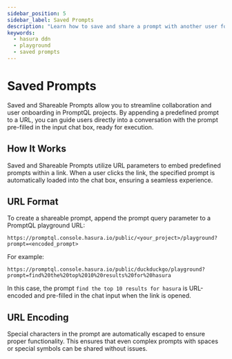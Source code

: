 ```yaml
---
sidebar_position: 5
sidebar_label: Saved Prompts
description: "Learn how to save and share a prompt with another user for easy interaction and execution."
keywords:
  - hasura ddn
  - playground
  - saved prompts
---
```


# Saved Prompts

Saved and Shareable Prompts allow you to streamline collaboration and user onboarding in PromptQL projects. By appending
a predefined prompt to a URL, you can guide users directly into a conversation with the prompt pre-filled in the input
chat box, ready for execution.

## How It Works

Saved and Shareable Prompts utilize URL parameters to embed predefined prompts within a link. When a user clicks the
link, the specified prompt is automatically loaded into the chat box, ensuring a seamless experience.

## URL Format

To create a shareable prompt, append the prompt query parameter to a PromptQL playground URL:

```code
https://promptql.console.hasura.io/public/<your_project>/playground?prompt=<encoded_prompt>
```

For example:

```code
https://promptql.console.hasura.io/public/duckduckgo/playground?prompt=find%20the%20top%2010%20results%20for%20hasura
```

In this case, the prompt `find the top 10 results for hasura` is URL-encoded and pre-filled in the chat input when the
link is opened.

## URL Encoding

Special characters in the prompt are automatically escaped to ensure proper functionality. This ensures that even
complex prompts with spaces or special symbols can be shared without issues.
